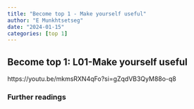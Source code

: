 ```yaml
---
title: "Become top 1 - Make yourself useful"
author: "E Munkhtsetseg"
date: "2024-01-15"
categories: [top 1]
---
```

## Become top 1: L01-Make yourself useful

https://youtu.be/mkmsRXN4qFo?si=gZqdVB3QyM88o-q8

### Further readings


